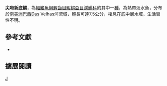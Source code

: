 {{Speciesbox 
| taxon = Neofundulus acutirostratus
| status = NE
| status_system = IUCN3.1
| authority =  [[Costa|Costa]], 1992
| synonyms = 
}}
'''尖吻新底鱂'''，為[[輻鰭魚綱|輻鰭魚綱]][[鯉齒目|鯉齒目]][[鰕鱂亞目|鰕鱂亞目]][[溪鱂科|溪鱂科]]的其中一[[種|種]]，為熱帶淡水魚，分布於[[南美洲|南美洲]][[巴西|巴西]]Das Velhas河流域，體長可達7.5公分，棲息在底中層水域，生活習性不明。

== 參考文獻 ==
*{{FishBase_species|genus=Neofundulus|species=acutirostratus|year=2014|month=9}}

== 擴展閱讀 ==
{{refbegin}}
{{wikispecies-inline|Neofundulus acutirostratus|尖吻新底鱂}}
{{refend}}
{{Taxonbar|from=Q747733}}

[[Category:新底鱂屬|J]]


{{魚類小作品}}